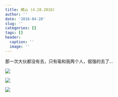 ```yaml
---
title: 蟒山 (4.28.2018)
author: ''
date: '2018-04-28'
slug: ''
categories: []
tags: []
header:
  caption: ''
  image: ''
---
```


那一次大伙都没有去，只有瑜和我两个人，倔强的去了...


![](/post/2018-04-28-_files/39.jpeg)

![](/post/2018-04-28-_files/40.jpeg)

![](/post/2018-04-28-_files/41.jpeg)